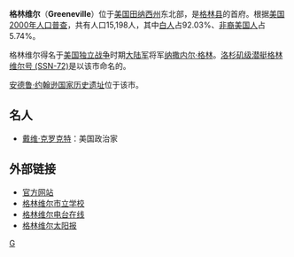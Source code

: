 '''格林维尔'''（'''Greeneville'''）位于[[美国|美国]][[田纳西州|田纳西州]]东北部，是[[格林县_(田纳西州)|格林县]]的首府。根据[[美国2000年人口普查|美国2000年人口普查]]，共有人口15,198人，其中[[白人|白人]]占92.03%、[[非裔美国人|非裔美国人]]占5.74%。

格林维尔得名于[[美国独立战争|美国独立战争]]时期[[大陆军|大陆军]]将军[[纳撒内尔·格林|纳撒内尔·格林]]。[[洛杉矶级潜艇|洛杉矶级潜艇]][[格林维尔号潜艇_(SSN-72)|格林维尔号 (SSN-72)]]是以该市命名的。

[[安德鲁·约翰逊国家历史遗址|安德鲁·约翰逊国家历史遗址]]位于该市。

==名人==
*[[戴维·克罗克特|戴维·克罗克特]]：美国政治家

==外部链接==
*[http://www.greeneville.com 官方网站] {{Wayback|url=http://www.greeneville.com/ |date=20210312100926 }}
*[http://www.gcschools.net 格林维尔市立学校] {{Wayback|url=http://www.gcschools.net/ |date=20060402205136 }}
*[http://www.wgrv.com 格林维尔电台在线] {{Wayback|url=http://www.wgrv.com/ |date=20111006190600 }}
*[https://web.archive.org/web/20070529030225/http://gsuninfo.xtn.net/ 格林维尔太阳报]
{{Mapit-US-cityscale|36.16824|-82.822474}}

[[Category:田纳西州城市|G]]